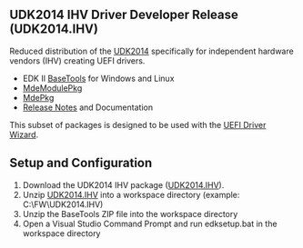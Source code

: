 == UDK2014 IHV Driver Developer Release (UDK2014.IHV) ==

Reduced distribution of the [[UDK2014]] specifically for independent hardware vendors (IHV) creating UEFI drivers.
* EDK II [[BaseTools]] for Windows and Linux
* [[MdeModulePkg]]
* [[MdePkg]]
* [http://sourceforge.net/projects/edk2/files/UDK2014_Releases/UDK2014/UDK2014.IHV-ReleaseNotes.txt/download Release Notes] and Documentation

This subset of packages is designed to be used with the [[UEFI Driver Wizard]].

== Setup and Configuration ==

# Download the UDK2014 IHV package ([http://sourceforge.net/projects/edk2/files/UDK2014_Releases/UDK2014/UDK2014.IHV.zip/download UDK2014.IHV]).
# Unzip [http://sourceforge.net/projects/edk2/files/UDK2014_Releases/UDK2014/UDK2014.IHV.zip/download UDK2014.IHV] into a workspace directory (example: C:\FW\UDK2014.IHV)
# Unzip the BaseTools ZIP file into the workspace directory
# Open a Visual Studio Command Prompt and run edksetup.bat in the workspace directory

<!-- [[Category:UEFI Driver Wizard]] -->
<!-- [[Category:Driver]] -->
<!-- [[Category:IHV]] -->
<!-- [[Category:EDKII]] -->
<!-- [[Category:UDK2014]] -->